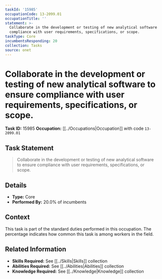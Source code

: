 ```yaml
---
taskId: '15985'
occupationCode: 13-2099.01
occupationTitle: ''
statement: >-
  Collaborate in the development or testing of new analytical software to ensure
  compliance with user requirements, specifications, or scope.
taskType: Core
incumbentsResponding: 20
collection: Tasks
source: onet
---
```

# Collaborate in the development or testing of new analytical software to ensure compliance with user requirements, specifications, or scope.

**Task ID:** 15985
**Occupation:** [[../Occupations|Occupation]] with code `13-2099.01`

## Task Statement

> Collaborate in the development or testing of new analytical software to ensure compliance with user requirements, specifications, or scope.

## Details

- **Type:** Core
- **Performed By:** 20.0% of incumbents

## Context

This task is part of the standard duties performed in this occupation. The percentage indicates how common this task is among workers in the field.

## Related Information

- **Skills Required:** See [[../Skills|Skills]] collection
- **Abilities Required:** See [[../Abilities|Abilities]] collection
- **Knowledge Required:** See [[../Knowledge|Knowledge]] collection
